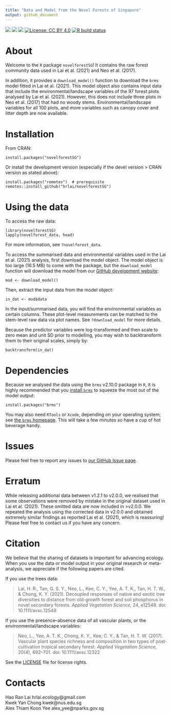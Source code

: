 ```yaml
---
title: "Data and Model from the Novel Forests of Singapore"
output: github_document
---
```


<!-- README.md is generated from README.Rmd. Please edit that file -->

<!-- badges: start -->
[![](https://www.r-pkg.org/badges/version/novelforestSG?color=orange)](https://cran.r-project.org/package=novelforestSG)
[![](https://img.shields.io/badge/devel%20version-2.1.0-orange.svg)](https://github.com/hrlai/novelforestSG)
[![](https://img.shields.io/badge/doi-10.1111/avsc.12548-orange.svg)](https://doi.org/10.1111/avsc.12548)
[![License: CC
BY 4.0](https://img.shields.io/badge/license-CC%20BY%204.0-blue.svg)](https://github.com/hrlai/novelforestSG/blob/master/LICENSE.md)
[![R build
status](https://github.com/hrlai/novelforestSG/workflows/R-CMD-check/badge.svg)](https://github.com/hrlai/novelforestSG/actions)
<!-- badges: end -->

# About

Welcome to the `R` package `novelforestSG`! It contains the raw forest community data used in Lai et al. (2021) and Neo et al. (2017).

In addition, it provides a `download_model()` function to download the `brms` model fitted in Lai et al. (2021). This model object also contains input data that include the environmental/landscape variables of the 97 forest plots analysed by Lai et al. (2021). However, this does not include three plots in Neo et al. (2017) that had no woody stems. Environmental/landscape variables for all 100 plots, and more variables such as canopy cover and litter depth are now available.

# Installation

From CRAN:
```
install.packages("novelforestSG")
```
Or install the development version (especially if the devel version > CRAN version as stated above):
```
install.packages("remotes")  # prerequisite
remotes::install_github("hrlai/novelforestSG")
```

# Using the data

To access the raw data:
```
library(novelforestSG)
lapply(novelforest_data, head)
```
For more information, see `?novelforest_data`.

To access the summarised data and environmental variables used in the Lai et al. (2021) analysis, first download the model object. The model object is too large (16.5 MB) to come with the package, but the `download_model` function will download the model from our [GitHub development website](https://github.com/hrlai/novelforestSG):
```
mod <- download_model()
```
Then, extract the input data from the model object:
```
in_dat <- mod$data
```
In the input/summarised data, you will find the environmental variables as certain columns. These plot-level measurements can be matched to the stem-level raw data via plot names. See `?download_model` for more details.

Because the predictor variables were log-transformed and then scale to zero mean and unit SD prior to modelling, you may wish to backtransform them to their original scales, simply by:
```
backtransform(in_dat)
```

# Dependencies

Because we analysed the data using the `brms` v2.10.0 package in `R`, it is highly recommended that you [install `brms`](https://github.com/paul-buerkner/brms) to squeeze the most out of the model output:
```
install.packages("brms")
```
You may also need `RTools` or `Xcode`, depending on your operating system; see [the `brms` homepage](https://github.com/paul-buerkner/brms#user-content-how-do-i-install-brms). This will take a few minutes so have a cup of hot beverage handy.

# Issues

Please feel free to report any issues to [our GitHub Issue page](https://github.com/hrlai/novelforestSG/issues).

# Erratum

While releasing additional data between v1.2.1 to v2.0.0, we realised that some observations were removed by mistake in the original dataset used in Lai et al. (2021). These omitted data are now included in >v2.0.0. We repeated the analysis using the corrected data in v2.0.0 and obtained extremely similar findings as reported Lai et al. (2021), which is reassuring! Please feel free to contact us if you have any concern.

# Citation

We believe that the sharing of datasets is important for advancing ecology. When you use the data or model output in your original research or meta-analysis, we appreciate if the following papers are cited.

If you use the trees data:

> Lai, H. R., Tan, G. S. Y., Neo, L., Kee, C. Y., Yee, A. T. K., Tan, H. T. W., & Chong, K. Y. (2021). Decoupled responses of native and exotic tree diversities to distance from old-growth forest and soil phosphorus in novel secondary forests. *Applied Vegetation Science*, 24, e12548. doi: 10.1111/avsc.12548

If you use the presence--absence data of all vascular plants, or the environmental/landscape variables: 

> Neo, L., Yee, A. T. K., Chong, K. Y., Kee, C. Y., & Tan, H. T. W. (2017). Vascular plant species richness and composition in two types of post-cultivation tropical secondary forest. *Applied Vegetation Science*, 20(4), 692--701. doi: 10.1111/avsc.12322

See the [LICENSE](https://github.com/hrlai/novelforestSG/blob/master/LICENSE.md) file for license rights.

# Contacts

Hao Ran Lai hrlai.ecology@gmail.com \
Kwek Yan Chong kwek@nus.edu.sg \
Alex Thiam Koon Yee alex_yee@nparks.gov.sg
